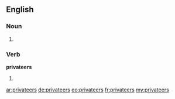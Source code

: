 ==English==

===Noun===
{{head|en}}

# {{plural of|privateer}}

===Verb===
'''privateers'''
# {{en-third-person singular of|privateer}}

[[ar:privateers]]
[[de:privateers]]
[[eo:privateers]]
[[fr:privateers]]
[[my:privateers]]